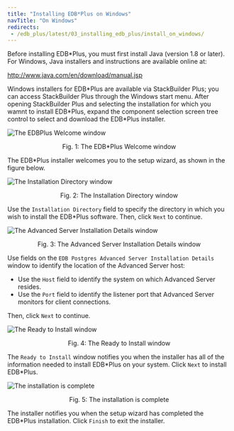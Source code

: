 ```yaml
---
title: "Installing EDB*Plus on Windows"
navTitle: "On Windows"
redirects:
 - /edb_plus/latest/03_installing_edb_plus/install_on_windows/
---
```

Before installing EDB\*Plus, you must first install Java (version 1.8 or later). For Windows, Java installers and instructions are available online at:

 <http://www.java.com/en/download/manual.jsp>

Windows installers for EDB\*Plus are available via StackBuilder Plus; you can access StackBuilder Plus through the Windows start menu. After opening StackBuilder Plus and selecting the installation for which you wamnt to install EDB\*Plus, expand the component selection screen tree control to select and download the EDB\*Plus installer.

![The EDBPlus Welcome window](../images/edb_plus_welcome.png)

<div style="text-align: center"> Fig. 1: The EDB*Plus Welcome window </div>

The EDB\*Plus installer welcomes you to the setup wizard, as shown in the figure below.

![The Installation Directory window](../images/installation_directory.png)

<div style="text-align: center"> Fig. 2: The Installation Directory window </div>

Use the `Installation Directory` field to specify the directory in which you wish to install the EDB\*Plus software. Then, click `Next` to continue.

![The Advanced Server Installation Details window](../images/advanced_server_installation_details.png)

<div style="text-align: center"> Fig. 3: The Advanced Server Installation Details window </div>

Use fields on the `EDB Postgres Advanced Server Installation Details` window to identify the location of the Advanced Server host:

-   Use the `Host` field to identify the system on which Advanced Server resides.
-   Use the `Port` field to identify the listener port that Advanced Server monitors for client connections.

Then, click `Next` to continue.

![The Ready to Install window](../images/ready_to_install.png)

<div style="text-align: center"> Fig. 4: The Ready to Install window </div>

The `Ready to Install` window notifies you when the installer has all of the information needed to install EDB\*Plus on your system. Click `Next` to install EDB\*Plus.

![The installation is complete](../images/installation_complete.png)

<div style="text-align: center"> Fig. 5: The installation is complete </div>

The installer notifies you when the setup wizard has completed the EDB\*Plus installation. Click `Finish` to exit the installer.
